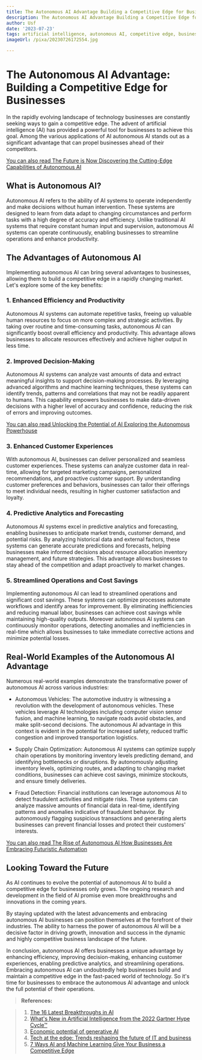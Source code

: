 ```yaml
---
title: The Autonomous AI Advantage Building a Competitive Edge for Businesses
description: The Autonomous AI Advantage Building a Competitive Edge for Businesses
author: Usf
date: '2023-07-23'
tags: artificial intelligence, autonomous AI, competitive edge, business advantage
imageUrl: /pixa/20230726172554.jpg

---
```

# The Autonomous AI Advantage: Building  a  Competitive Edge  for Businesses

In the rapidly evolving landscape of technology businesses are  constantly seeking ways to gain a competitive edge. The advent of artificial intelligence (AI) has provided a powerful tool  for businesses to achieve  this goal. Among the  various applications of AI autonomous AI stands out as a significant advantage that can propel businesses ahead of their competitors.

[You can also read The Future  is Now  Discovering the Cutting-Edge Capabilities of Autonomous AI](The%20Future%20is%20Now%20Discovering%20the%20Cutting-Edge%20Capabilities%20of%20Autonomous%20AI)


## What is Autonomous AI?

Autonomous AI refers to the ability of AI systems to  operate independently and  make  decisions without human intervention. These systems are designed to learn from data adapt to changing circumstances and perform  tasks with a high degree of accuracy and efficiency. Unlike traditional AI systems that require constant human input and supervision, autonomous AI systems can operate continuously, enabling businesses to streamline operations and enhance productivity.

##  The Advantages of Autonomous AI

Implementing autonomous AI  can  bring several advantages to businesses, allowing them to build a competitive edge in a rapidly changing  market. Let's explore some of the key benefits:

### 1. Enhanced Efficiency and Productivity

Autonomous AI systems can automate repetitive tasks,  freeing up  valuable human resources to focus on more complex and strategic activities. By taking over routine and time-consuming  tasks,  autonomous AI can significantly boost overall efficiency and  productivity. This advantage allows businesses to allocate resources effectively and achieve higher output in less time.

### 2. Improved Decision-Making

Autonomous AI systems  can analyze vast amounts of data and extract meaningful insights to support decision-making processes. By leveraging advanced  algorithms and machine learning techniques, these systems can identify trends, patterns and correlations that may not be readily apparent to  humans. This capability empowers businesses to make data-driven decisions  with a higher level of accuracy and confidence, reducing the risk of errors and improving outcomes.

[You can also read Unlocking the  Potential of AI Exploring the Autonomous Powerhouse](Unlocking%20the%20Potential%20of%20AI%20Exploring%20the%20Autonomous%20Powerhouse)


### 3. Enhanced  Customer Experiences

With  autonomous AI, businesses can deliver personalized and seamless  customer experiences. These systems  can analyze customer data in real-time, allowing for targeted marketing campaigns, personalized recommendations, and  proactive customer support. By understanding customer preferences  and behaviors, businesses can  tailor their offerings to  meet individual  needs, resulting in higher customer satisfaction and loyalty.

### 4. Predictive Analytics and Forecasting

Autonomous AI systems excel  in predictive analytics and forecasting, enabling businesses to anticipate market trends, customer demand, and potential  risks. By analyzing historical  data and external factors, these systems can  generate accurate predictions and forecasts, helping businesses make informed decisions about resource  allocation inventory  management,  and future strategies. This advantage allows businesses to stay ahead of the competition and adapt proactively to market  changes.

###  5.  Streamlined Operations and Cost Savings

Implementing autonomous AI can lead to streamlined operations and significant cost savings. These systems can optimize processes automate workflows and  identify areas for improvement. By eliminating inefficiencies and reducing manual labor, businesses can achieve cost savings while maintaining high-quality outputs. Moreover  autonomous AI systems can continuously monitor operations, detecting anomalies and inefficiencies in real-time which allows businesses to take immediate corrective actions and minimize potential losses.

##  Real-World Examples of the Autonomous AI Advantage

Numerous real-world  examples demonstrate the transformative power of autonomous AI across various industries:

- Autonomous Vehicles: The automotive industry is witnessing a revolution with the  development of autonomous vehicles. These vehicles leverage AI technologies including computer vision sensor fusion, and machine learning, to navigate roads avoid obstacles, and make split-second decisions. The autonomous AI advantage in this context is evident in the potential for increased safety, reduced traffic congestion and improved transportation logistics.

- Supply Chain Optimization: Autonomous AI systems can optimize supply chain operations by monitoring inventory levels predicting demand, and  identifying bottlenecks or disruptions. By autonomously adjusting inventory levels, optimizing routes, and adapting to  changing market conditions,  businesses can  achieve cost savings, minimize stockouts, and ensure timely deliveries.

- Fraud Detection: Financial institutions can leverage autonomous AI  to detect fraudulent activities and mitigate risks. These systems can analyze massive amounts of financial data in real-time, identifying  patterns and anomalies indicative of fraudulent behavior. By autonomously  flagging suspicious transactions and generating  alerts businesses can prevent financial losses and protect  their  customers'  interests.

[You  can also  read The Rise of  Autonomous AI  How Businesses Are Embracing Futuristic Automation](The%20Rise%20of%20Autonomous%20AI%20How%20Businesses%20Are%20Embracing%20Futuristic%20Automation)


## Looking Toward  the Future

As AI continues to evolve the potential of autonomous AI to build a competitive edge for businesses  only  grows. The ongoing research and development in the field of  AI promise even more breakthroughs and innovations in the coming years.

By staying updated with the  latest advancements and embracing autonomous AI businesses can position themselves at  the  forefront of their industries.  The ability to harness the power of autonomous AI will be  a decisive factor in driving growth, innovation and success in the  dynamic  and highly competitive business  landscape of the  future.

In conclusion, autonomous AI offers businesses a unique  advantage by  enhancing efficiency, improving decision-making, enhancing customer experiences, enabling predictive analytics, and streamlining operations. Embracing autonomous AI can undoubtedly help  businesses build and maintain a competitive edge in the fast-paced world of technology. So it's  time for businesses to embrace the autonomous AI advantage and  unlock the  full potential of their operations.

> **References:**

> 1. [The 16 Latest Breakthroughs in AI](https://www.holisticseo.digital/ai/latest-news/)
> 2.  [What's  New in Artificial Intelligence from the 2022 Gartner  Hype  Cycle™](https://www.gartner.com/en/articles/what-s-new-in-artificial-intelligence-from-the-2022-gartner-hype-cycle)
> 3. [Economic potential of generative AI](https://www.mckinsey.com/capabilities/mckinsey-digital/our-insights/the-economic-potential-of-generative-ai-the-next-productivity-frontier)
> 4. [Tech at the edge: Trends reshaping the  future of IT and business](https://www.mckinsey.com/capabilities/mckinsey-digital/our-insights/tech-at-the-edge-trends-reshaping-the-future-of-it-and-business)
> 5. [7 Ways AI and Machine Learning Give Your Business a Competitive Edge](https://www.goptg.com/blog/7-ways-ai-gives-your-business-a-competitive-edge)